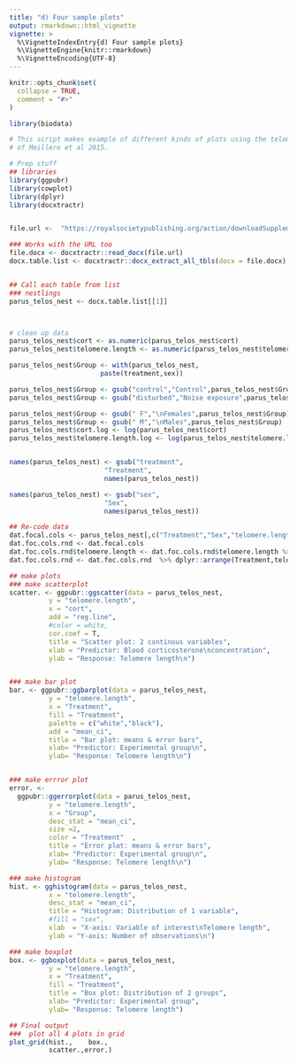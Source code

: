 ```yaml
---
title: "d) Four sample plots"
output: rmarkdown::html_vignette
vignette: >
  %\VignetteIndexEntry{d) Four sample plots}
  %\VignetteEngine{knitr::rmarkdown}
  %\VignetteEncoding{UTF-8}
---
```


```r
knitr::opts_chunk$set(
  collapse = TRUE,
  comment = "#>"
)
```

```r
library(biodata)
```

```r

# This script makes example of different kinds of plots using the telomere data 
# of Meillere et al 2015.

# Prep stuff
## libraries
library(ggpubr)
library(cowplot)
library(dplyr)
library(docxtractr)


file.url <-  "https://royalsocietypublishing.org/action/downloadSupplement?doi=10.1098%2Frsbl.2015.0559&file=rsbl20150559supp1.docx"

### Works with the URL too
file.docx <- docxtractr::read_docx(file.url)
docx.table.list <- docxtractr::docx_extract_all_tbls(docx = file.docx)


## Call each table from list
### nestlings
parus_telos_nest <- docx.table.list[[1]]



# clean up data
parus_telos_nest$cort <- as.numeric(parus_telos_nest$cort)
parus_telos_nest$telomere.length <- as.numeric(parus_telos_nest$telomere.length)

parus_telos_nest$Group <- with(parus_telos_nest,
                       paste(treatment,sex))

parus_telos_nest$Group <- gsub("control","Control",parus_telos_nest$Group)
parus_telos_nest$Group <- gsub("disturbed","Noise exposure",parus_telos_nest$Group)

parus_telos_nest$Group <- gsub(" F","\nFemales",parus_telos_nest$Group)
parus_telos_nest$Group <- gsub(" M","\nMales",parus_telos_nest$Group)
parus_telos_nest$cort.log <- log(parus_telos_nest$cort)
parus_telos_nest$telomere.length.log <- log(parus_telos_nest$telomere.length)


names(parus_telos_nest) <- gsub("treatment",
                        "Treatment",
                        names(parus_telos_nest))

names(parus_telos_nest) <- gsub("sex",
                        "Sex",
                        names(parus_telos_nest))

## Re-code data
dat.focal.cols <- parus_telos_nest[,c("Treatment","Sex","telomere.length","cort")]
dat.foc.cols.rnd <- dat.focal.cols
dat.foc.cols.rnd$telomere.length <- dat.foc.cols.rnd$telomere.length %>% round(1)
dat.foc.cols.rnd <- dat.foc.cols.rnd  %>% dplyr::arrange(Treatment,telomere.length)

## make plots
### make scatterplot
scatter. <- ggpubr::ggscatter(data = parus_telos_nest,
          y = "telomere.length",
          x = "cort",
          add = "reg.line",
          #color = white,
          cor.coef = T,
          title = "Scatter plot: 2 continous variables",
          xlab = "Predictor: Blood corticosterone\nconcentration",
          ylab = "Response: Telomere length\n")


### make bar plot
bar. <- ggpubr::ggbarplot(data = parus_telos_nest,
          y = "telomere.length",
          x = "Treatment",
          fill = "Treatment",
          palette = c("white","black"),
          add = "mean_ci",
          title = "Bar plot: means & error bars",
          xlab= "Predictor: Experimental group\n",
          ylab= "Response: Telomere length\n")


### make errror plot
error. <-
  ggpubr::ggerrorplot(data = parus_telos_nest,
          y = "telomere.length",
          x = "Group",
          desc_stat = "mean_ci",
          size =2,
          color = "Treatment"  , 
          title = "Error plot: means & error bars",
          xlab= "Predictor: Experimental group\n",
          ylab= "Response: Telomere length\n") 

### make histogram
hist. <- gghistogram(data = parus_telos_nest,
          x = "telomere.length",
          desc_stat = "mean_ci",
          title = "Histogram: Distribution of 1 variable",
          #fill = "sex",
          xlab  = "X-axis: Variable of interest\nTelomere length",
          ylab = "Y-axis: Number of observations\n")

### make boxplot
box. <- ggboxplot(data = parus_telos_nest,
          y = "telomere.length",
          x = "Treatment",
          fill = "Treatment",
          title = "Box plot: Distribution of 2 groups",
          xlab= "Predictor: Experimental group",
          ylab= "Response: Telomere length")

## Final output
###  plot all 4 plots in grid
plot_grid(hist.,    box.,
          scatter.,error.)
```

